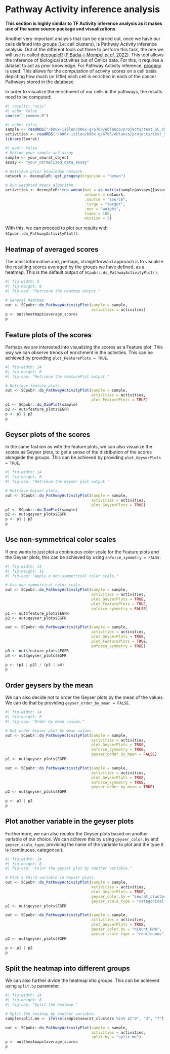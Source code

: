 # Pathway Activity inference analysis

**This section is highly similar to TF Activity inference analysis as it makes use of the same source package and visualizations.**

Another very important analysis that can be carried out, once we have our cells defined into groups (i.e: cell clusters), is Pathway Activity inference analysis. Out of the different tools out there to perform this task, the one we will use is called [decoupleR](https://github.com/saezlab/decoupleR) ([P.Badia-i-Mompel *et al*. 2022](https://academic.oup.com/bioinformaticsadvances/article/2/1/vbac016/6544613?login=true)). This tool allows the inference of biological activities out of Omics data. For this, it requires a dataset to act as prior knowledge. For Pathway Activity inference, [progeny](https://github.com/saezlab/progeny/) is used. This allows for the computation of activity scores on a cell basis depicting how much (or little) each cell is enriched in each of the cancer Pathways stored in the database.

In order to visualize the enrichment of our cells in the pathways, the results need to be computed:

```r
#| results: "asis"
#| echo: false
source("_common.R")
```

```r
#| echo: false
sample <- readRDS("/b06x-isilon/b06x-g/G703/eblanco/projects/test_SC_datasets/sc_dataset.rds")
activities <- readRDS("/b06x-isilon/b06x-g/G703/eblanco/projects/test_SC_datasets/progeny_scores_decoupleR.rds")
library(Seurat)
```

```r
#| eval: false
# Define your sample and assay.
sample <- your_seurat_object
assay <- "your_normalized_data_assay"

# Retrieve prior knowledge network.
network <- decoupleR::get_progeny(organism = "human")

# Run weighted means algorithm.
activities <- decoupleR::run_wmean(mat = as.matrix(sample@assays[[assay]]@data),
                                   network = network,
                                   .source = "source",
                                   .targe = "target",
                                   .mor = "weight",
                                   times = 100,
                                   minsize = 5)
```

With this, we can proceed to plot our results with `SCpubr::do_PathwayActivityPlot()`.

## Heatmap of averaged scores

The most informative and, perhaps, straightforward approach is to visualize the resulting scores averaged by the groups we have defined, as a heatmap. This is the default output of `SCpubr::do_PathwayActivityPlot()`.

```r
#| fig-width: 8
#| fig-height: 8
#| fig-cap: "Retrieve the heatmap output."

# General heatmap.
out <- SCpubr::do_PathwayActivityPlot(sample = sample,
                                      activities = activities)
p <- out$heatmaps$average_scores
p
```

## Feature plots of the scores

Perhaps we are interested into visualizing the scores as a Feature plot. This way we can observe trends of enrichment in the activities. This can be achieved by providing `plot_FeaturePlots = TRUE`.

```r
#| fig-width: 14
#| fig-height: 8
#| fig-cap: "Retrieve the FeaturePlot output."

# Retrieve feature plots.
out <- SCpubr::do_PathwayActivityPlot(sample = sample,
                                      activities = activities,
                                      plot_FeaturePlots = TRUE)
p1 <- SCpubr::do_DimPlot(sample)
p2 <- out$feature_plots$EGFR
p <- p1 | p2
p

```

## Geyser plots of the scores

In the same fashion as with the feature plots, we can also visualize the scores as Geyser plots, to get a sense of the distribution of the scores alongside the groups. This can be achieved by providing `plot_GeyserPlots = TRUE`.

```r
#| fig-width: 14
#| fig-height: 8
#| fig-cap: "Retrieve the Geyser plot output."

# Retrieve Geyser plots.
out <- SCpubr::do_PathwayActivityPlot(sample = sample,
                                      activities = activities,
                                      plot_GeyserPlots = TRUE)
p1 <- SCpubr::do_DimPlot(sample)
p2 <- out$geyser_plots$EGFR
p <- p1 | p2
p
```

## Use non-symmetrical color scales

If one wants to just plot a continuous color scale for the Feature plots and the Geyser plots, this can be achieved by using `enforce_symmetry = FALSE`.

```r
#| fig-width: 14
#| fig-height: 16
#| fig-cap: "Apply a non-symmetrical color scale."

# Use non-symmetrical color scale.
out <- SCpubr::do_PathwayActivityPlot(sample = sample,
                                      activities = activities,
                                      plot_GeyserPlots = TRUE,
                                      plot_FeaturePlots = TRUE,
                                      enforce_symmetry = FALSE)
p1 <- out$feature_plots$EGFR
p2 <- out$geyser_plots$EGFR

out <- SCpubr::do_PathwayActivityPlot(sample = sample,
                                      activities = activities,
                                      plot_GeyserPlots = TRUE,
                                      plot_FeaturePlots = TRUE,
                                      enforce_symmetry = TRUE)
p3 <- out$feature_plots$EGFR
p4 <- out$geyser_plots$EGFR

p <- (p1 | p2) / (p3 | p4)
p
```

## Order geysers by the mean

We can also decide not to order the Geyser plots by the mean of the values. We can do that by providing `geyser_order_by_mean = FALSE`.

```r
#| fig-width: 14
#| fig-height: 8
#| fig-cap: "Order by mean values."

# Not order Geyser plot by mean values.
out <- SCpubr::do_PathwayActivityPlot(sample = sample,
                                      activities = activities,
                                      plot_GeyserPlots = TRUE,
                                      enforce_symmetry = TRUE,
                                      geyser_order_by_mean = FALSE)
p1 <- out$geyser_plots$EGFR

out <- SCpubr::do_PathwayActivityPlot(sample = sample,
                                      activities = activities,
                                      plot_GeyserPlots = TRUE,
                                      enforce_symmetry = TRUE,
                                      geyser_order_by_mean = TRUE)
p2 <- out$geyser_plots$EGFR

p <- p1 | p2
p
```

## Plot another variable in the geyser plots

Furthermore, we can also recolor the Geyser plots based on another variable of our choice. We can achieve this by using `geyser_color.by` and `geyser_scale_type`, providing the name of the variable to plot and the type it is (continuous, categorical).

```r
#| fig-width: 14
#| fig-height: 8
#| fig-cap: "Color the geyser plot by another variable."

# Plot a third variable in Geyser plots.
out <- SCpubr::do_PathwayActivityPlot(sample = sample,
                                      activities = activities,
                                      plot_GeyserPlots = TRUE,
                                      geyser_color.by = "seurat_clusters",
                                      geyser_scale_type = "categorical")
p1 <- out$geyser_plots$EGFR

out <- SCpubr::do_PathwayActivityPlot(sample = sample,
                                      activities = activities,
                                      plot_GeyserPlots = TRUE,
                                      geyser_color.by = "nCount_RNA",
                                      geyser_scale_type = "continuous")
p2 <- out$geyser_plots$EGFR

p <- p1 | p2
p
```

## Split the heatmap into different groups

We can also further divide the heatmap into groups. This can be achieved using `split.by` parameter.

```r
#| fig-width: 14
#| fig-height: 8
#| fig-cap: "Split the heatmap."

# Split the heatmap by another variable.
sample$split.me <- ifelse(sample$seurat_clusters %in% c("0", "3", "7"), "Group A","Group B")

out <- SCpubr::do_PathwayActivityPlot(sample = sample,
                                      activities = activities,
                                      split.by = "split.me")
p <- out$heatmaps$average_scores
p
```
